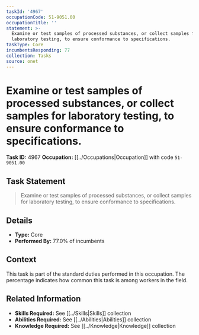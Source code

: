 ```yaml
---
taskId: '4967'
occupationCode: 51-9051.00
occupationTitle: ''
statement: >-
  Examine or test samples of processed substances, or collect samples for
  laboratory testing, to ensure conformance to specifications.
taskType: Core
incumbentsResponding: 77
collection: Tasks
source: onet
---
```

# Examine or test samples of processed substances, or collect samples for laboratory testing, to ensure conformance to specifications.

**Task ID:** 4967
**Occupation:** [[../Occupations|Occupation]] with code `51-9051.00`

## Task Statement

> Examine or test samples of processed substances, or collect samples for laboratory testing, to ensure conformance to specifications.

## Details

- **Type:** Core
- **Performed By:** 77.0% of incumbents

## Context

This task is part of the standard duties performed in this occupation. The percentage indicates how common this task is among workers in the field.

## Related Information

- **Skills Required:** See [[../Skills|Skills]] collection
- **Abilities Required:** See [[../Abilities|Abilities]] collection
- **Knowledge Required:** See [[../Knowledge|Knowledge]] collection
